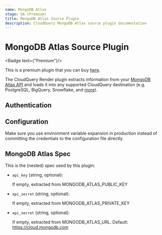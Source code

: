 ```yaml
---
name: MongoDB Atlas
stage: GA (Premium)
title: MongoDB Atlas Source Plugin
description: CloudQuery MongoDB Atlas source plugin documentation
---
```

# MongoDB Atlas Source Plugin


<Badge text={"Premium"}/>

This is a premium plugin that you can buy [here](/integrations/mongodb-atlas).

The CloudQuery Render plugin extracts information from your [MongoDB Atlas API](https://www.mongodb.com/docs/atlas/api/) and loads it into any supported CloudQuery destination (e.g. PostgreSQL, BigQuery, Snowflake, and [more](/docs/plugins/destinations/overview)).

## Authentication

<Authentication/>

## Configuration

<Configuration/>

<Callout type="info">
Make sure you use environment variable expansion in production instead of committing the credentials to the configuration file directly.
</Callout>

## MongoDB Atlas Spec

This is the (nested) spec used by this plugin:

- `api_key` (string, optional):
   
   If empty, extracted from MONGODB_ATLAS_PUBLIC_KEY

- `api_secret` (string, optional):

  If empty, extracted from MONGODB_ATLAS_PRIVATE_KEY

- `api_secret` (string, optional):

  If empty, extracted from MONGODB_ATLAS_URL. Default: https://cloud.mongodb.com
